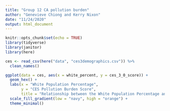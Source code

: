 ```yaml
---
title: "Group 12 CA pollution burden"
author: "Genevieve Chiong and Kerry Nixon"
date: "11/24/2020"
output: html_document
---
```


```r
knitr::opts_chunk$set(echo = TRUE)
library(tidyverse)
library(janitor)
library(here)
```

```r
ces <- read_csv(here("data", "ces3demographics.csv")) %>% 
  clean_names()
```


```r
ggplot(data = ces, aes(x = white_percent, y = ces_3_0_score)) +
  geom_hex() +
  labs(x = "White Population Percentage",
       y = "CES Pollution Burden Score",
       title = "Relationship between the White Population Percentage and the CES Pollution Burden Score in California") +
  scale_fill_gradient(low = "navy", high = "orange") +
  theme_minimal()
```

